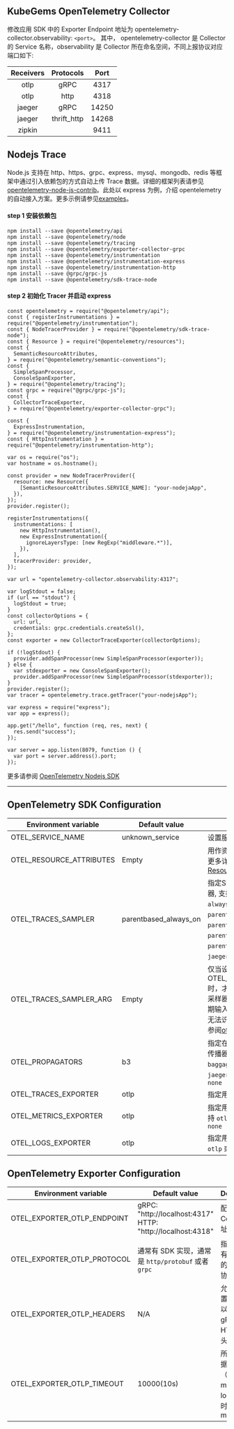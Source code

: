 
<Alert message="在使用前请联系集群管理员开启 KubeGems Observability 相关的组件。" />

## KubeGems OpenTelemetry Collector

修改应用 SDK 中的 Exporter Endpoint 地址为 opentelemetry-collector.observability: `<port>`。 其中， opentelemetry-collector 是 Collector 的 Service 名称，observability 是 Collector 所在命名空间，不同上报协议对应端口如下:

| Receivers |  Protocols  | Port  |
| :-------: | :---------: | :---: |
|   otlp    |    gRPC     | 4317  |
|   otlp    |    http     | 4318  |
|  jaeger   |    gRPC     | 14250 |
|  jaeger   | thrift_http | 14268 |
|  zipkin   |             | 9411  |

## Nodejs Trace


Node.js 支持在 http、https、grpc、express、mysql、mongodb、redis 等框架中通过引入依赖包的方式自动上传 Trace 数据。详细的框架列表请参见[opentelemetry-node-js-contrib](https://github.com/open-telemetry/opentelemetry-js-contrib)。此处以 express 为例，介绍 opentelemetry 的自动接入方案。更多示例请参见[examples](https://github.com/open-telemetry/opentelemetry-js-contrib/tree/main/examples)。

#### step 1 安装依赖包

```nodejs
npm install --save @opentelemetry/api
npm install --save @opentelemetry/node
npm install --save @opentelemetry/tracing
npm install --save @opentelemetry/exporter-collector-grpc
npm install --save @opentelemetry/instrumentation
npm install --save @opentelemetry/instrumentation-express
npm install --save @opentelemetry/instrumentation-http
npm install --save @grpc/grpc-js
npm install --save @opentelemetry/sdk-trace-node
```

#### step 2 初始化 Tracer 并启动 express

```
const opentelemetry = require("@opentelemetry/api");
const { registerInstrumentations } = require("@opentelemetry/instrumentation");
const { NodeTracerProvider } = require("@opentelemetry/sdk-trace-node");
const { Resource } = require("@opentelemetry/resources");
const {
  SemanticResourceAttributes,
} = require("@opentelemetry/semantic-conventions");
const {
  SimpleSpanProcessor,
  ConsoleSpanExporter,
} = require("@opentelemetry/tracing");
const grpc = require("@grpc/grpc-js");
const {
  CollectorTraceExporter,
} = require("@opentelemetry/exporter-collector-grpc");

const {
  ExpressInstrumentation,
} = require("@opentelemetry/instrumentation-express");
const { HttpInstrumentation } = require("@opentelemetry/instrumentation-http");

var os = require("os");
var hostname = os.hostname();

const provider = new NodeTracerProvider({
  resource: new Resource({
    [SemanticResourceAttributes.SERVICE_NAME]: "your-nodejaApp",
  }),
});
provider.register();

registerInstrumentations({
  instrumentations: [
    new HttpInstrumentation(),
    new ExpressInstrumentation({
      ignoreLayersType: [new RegExp("middleware.*")],
    }),
  ],
  tracerProvider: provider,
});

var url = "opentelemetry-collector.observability:4317";

var logStdout = false;
if (url == "stdout") {
  logStdout = true;
}
const collectorOptions = {
  url: url,
  credentials: grpc.credentials.createSsl(),
};
const exporter = new CollectorTraceExporter(collectorOptions);

if (!logStdout) {
  provider.addSpanProcessor(new SimpleSpanProcessor(exporter));
} else {
  var stdexporter = new ConsoleSpanExporter();
  provider.addSpanProcessor(new SimpleSpanProcessor(stdexporter));
}
provider.register();
var tracer = opentelemetry.trace.getTracer("your-nodejsApp");

var express = require("express");
var app = express();

app.get("/hello", function (req, res, next) {
  res.send("success");
});

var server = app.listen(8079, function () {
  var port = server.address().port;
});
```

更多请参阅 [OpenTelemetry Nodejs SDK](https://www.npmjs.com/package/@opentelemetry/sdk-metrics-base)

---
## OpenTelemetry SDK Configuration

| Environment variable | Default value  | Description |
| --- | --- | --- |
| OTEL_SERVICE_NAME | unknown_service |  设置服务名 `service.name` |
| OTEL_RESOURCE_ATTRIBUTES | Empty | 用作资源属性的键值对。有关更多详细信息，请参阅 [Resource SDK](https://opentelemetry.io/docs/reference/specification/resource/sdk/#specifying-resource-information-via-an-environment-variable) |
| OTEL_TRACES_SAMPLER | parentbased_always_on | 指定SDK用于采样跟踪的采样器, 支持 `always_on`、`always_off`、`traceidratio`、`parentbased_always_on`、`parentbased_always_off`、`parentbased_traceidratio`、`parentbased_jaeger_remote`、`jaeger_remote` 或者 `xray` |
| OTEL_TRACES_SAMPLER_ARG | Empty | 仅当设置OTEL_TRACES_SAMPLER时，才会使用指定的值。每个采样器类型都定义了自己的预期输入（如果有的话）。无效或无法识别的输入记录为错误, 请参阅[otel_traces_sampler_arg](https://opentelemetry.io/docs/concepts/sdk-configuration/general-sdk-configuration/#otel_traces_sampler_arg)|
| OTEL_PROPAGATORS | b3 | 指定在逗号分隔列表中使用的传播器, 支持 `tracecontext`、`baggage`、`b3`、`b3multi`、`jaeger`、`xray`、`ottrace` 或者 `none` |
| OTEL_TRACES_EXPORTER | otlp | 指定用于trace的exporter |
| OTEL_METRICS_EXPORTER | otlp | 指定用于metrics的exporter,支持 `otlp`、`prometheus` 或者 `none` |
| OTEL_LOGS_EXPORTER | otlp | 指定用于log的exporter,支持 `otlp` 或者 `none` |

## OpenTelemetry Exporter Configuration

| Environment variable | Default value  | Description | 
| --- | --- | --- | 
| OTEL_EXPORTER_OTLP_ENDPOINT | gRPC: "http://localhost:4317" </br> HTTP: "http://localhost:4318"| 配置 OTEL Collector 地址 |
| OTEL_EXPORTER_OTLP_PROTOCOL | 通常有 SDK 实现，通常是 `http/protobuf` 或者 `grpc`| 指定用于所有遥测数据的OTLP传输协议 |
| OTEL_EXPORTER_OTLP_HEADERS | N/A | 允许您将配置为键值对以添加到的gRPC或HTTP请求头中 |
| OTEL_EXPORTER_OTLP_TIMEOUT | 10000(10s) | 所有上报数据（traces、metrics、logs）的超时值，单位ms |